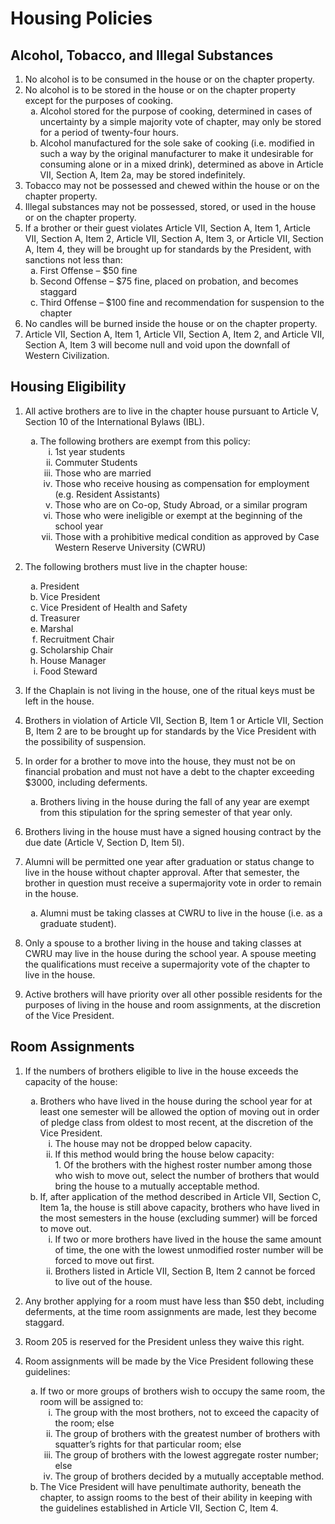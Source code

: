 # Housing Policies

## Alcohol, Tobacco, and Illegal Substances

1. No alcohol is to be consumed in the house or on the chapter property.
1. No alcohol is to be stored in the house or on the chapter property except for the purposes of cooking.
   a. Alcohol stored for the purpose of cooking, determined in cases of uncertainty by a simple majority vote of chapter, may only be stored for a period of twenty-four hours.
   a. Alcohol manufactured for the sole sake of cooking (i.e. modified in such a way by the original manufacturer to make it undesirable for consuming alone or in a mixed drink), determined as above in Article VII, Section A, Item 2a, may be stored indefinitely.
1. Tobacco may not be possessed and chewed within the house or on the chapter property.
1. Illegal substances may not be possessed, stored, or used in the house or on the chapter property.
1. If a brother or their guest violates Article VII, Section A, Item 1, Article VII, Section A, Item 2, Article VII, Section A, Item 3, or Article VII, Section A, Item 4, they will be brought up for standards by the President, with sanctions not less than:
   a. First Offense – $50 fine
   a. Second Offense – $75 fine, placed on probation, and becomes staggard
   a. Third Offense – $100 fine and recommendation for suspension to the chapter
1. No candles will be burned inside the house or on the chapter property.
1. Article VII, Section A, Item 1, Article VII, Section A, Item 2, and Article VII, Section A, Item 3 will become null and void upon the downfall of Western Civilization.

## Housing Eligibility

1. All active brothers are to live in the chapter house pursuant to Article V, Section 10 of the International Bylaws (IBL).
   a. The following brothers are exempt from this policy:
      i. 1st year students
      i. Commuter Students
      i. Those who are married
      i. Those who receive housing as compensation for employment (e.g. Resident Assistants)
      i. Those who are on Co-op, Study Abroad, or a similar program
      i. Those who were ineligible or exempt at the beginning of the school year\
      i. Those with a prohibitive medical condition as approved by Case Western Reserve University (CWRU)

1. The following brothers must live in the chapter house:
   a. President
   a. Vice President
   a. Vice President of Health and Safety
   a. Treasurer
   a. Marshal
   a. Recruitment Chair
   a. Scholarship Chair
   a. House Manager
   a. Food Steward

1. If the Chaplain is not living in the house, one of the ritual keys must be left in the house.

1. Brothers in violation of Article VII, Section B, Item 1 or Article VII, Section B, Item 2 are to be brought up for standards by the Vice President with the possibility of suspension.

1. In order for a brother to move into the house, they must not be on financial probation and must not have a debt to the chapter exceeding $3000, including deferments.
   a. Brothers living in the house during the fall of any year are exempt from this stipulation for the spring semester of that year only.

1. Brothers living in the house must have a signed housing contract by the due date (Article V, Section D, Item 5l).

1. Alumni will be permitted one year after graduation or status change to live in the house without chapter approval. After that semester, the brother in question must receive a supermajority vote in order to remain in the house.
   a. Alumni must be taking classes at CWRU to live in the house (i.e. as a graduate student).

1. Only a spouse to a brother living in the house and taking classes at CWRU may live in the house during the school year. A spouse meeting the qualifications must receive a supermajority vote of the chapter to live in the house.

1. Active brothers will have priority over all other possible residents for the purposes of living in the house and room assignments, at the discretion of the Vice President.

## Room Assignments

1. If the numbers of brothers eligible to live in the house exceeds the capacity of the house:
   
   a. Brothers who have lived in the house during the school year for at least one semester will be allowed the option of moving out in order of pledge class from oldest to most recent, at the discretion of the Vice President.
      i. The house may not be dropped below capacity.
      i. If this method would bring the house below capacity:\
         1\. Of the brothers with the highest roster number among those who wish to move out, select the number of brothers that would bring the house to a mutually acceptable method.
   
   a. If, after application of the method described in Article VII, Section C, Item 1a, the house is still above capacity, brothers who have lived in the most semesters in the house (excluding summer) will be forced to move out.
      i. If two or more brothers have lived in the house the same amount of time, the one with the lowest unmodified roster number will be forced to move out first.
      i. Brothers listed in Article VII, Section B, Item 2 cannot be forced to live out of the house.

1. Any brother applying for a room must have less than $50 debt, including deferments, at the time room assignments are made, lest they become staggard.

1. Room 205 is reserved for the President unless they waive this right.

1. Room assignments will be made by the Vice President following these guidelines:
   
   a. If two or more groups of brothers wish to occupy the same room, the room will be assigned to:
      i. The group with the most brothers, not to exceed the capacity of the room; else
      i. The group of brothers with the greatest number of brothers with squatter's rights for that particular room; else
      i. The group of brothers with the lowest aggregate roster number; else
      i. The group of brothers decided by a mutually acceptable method.
   
   a. The Vice President will have penultimate authority, beneath the chapter, to assign rooms to the best of their ability in keeping with the guidelines established in Article VII, Section C, Item 4.
